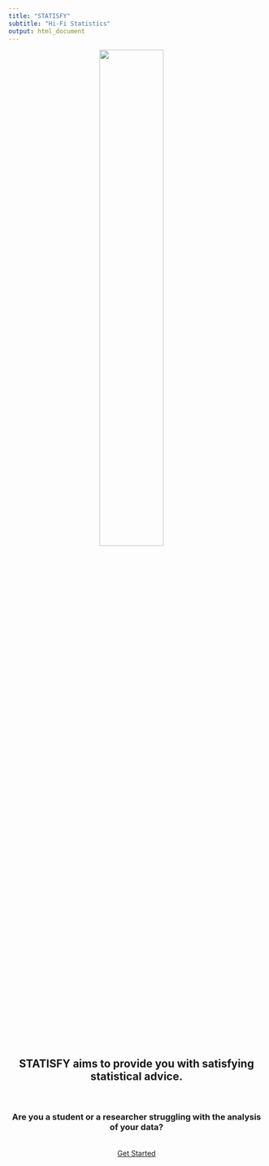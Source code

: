 ```yaml
---
title: "STATISFY"
subtitle: "Hi-Fi Statistics"
output: html_document
---
```

<center>
<img src="images/LOGO STATISFY-1 copia.jpg" style="width:50%;margin-right: 20px" align="center">

## **STATISFY** aims to provide you with **satisfying statistical advice**.
</br>

### Are you a student or a researcher struggling with the analysis of your data?
</br>
[Get Started](statisfyEN.html)